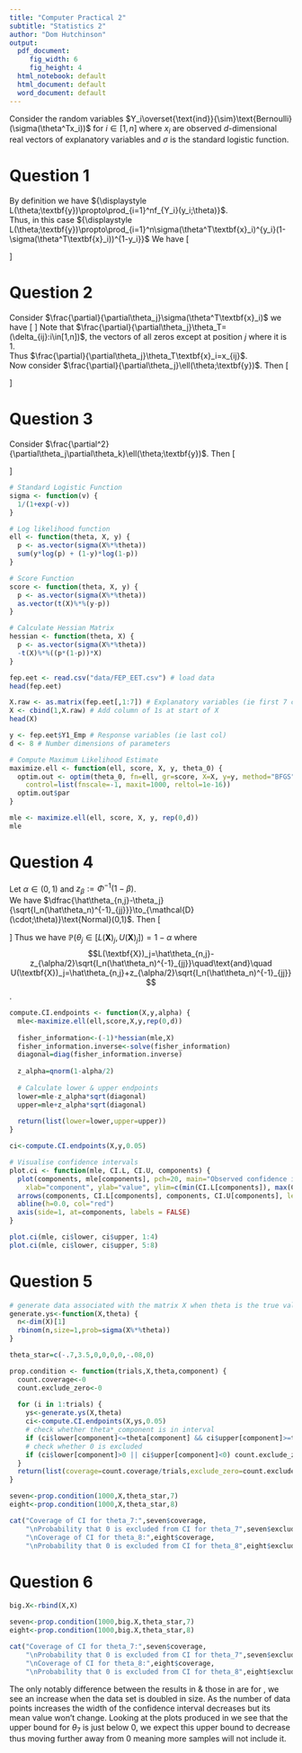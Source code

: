 ```yaml
---
title: "Computer Practical 2"
subtitle: "Statistics 2"
author: "Dom Hutchinson"
output:
  pdf_document: 
     fig_width: 6
     fig_height: 4
  html_notebook: default
  html_document: default
  word_document: default
---
```


Consider the random variables $Y_i\overset{\text{ind}}{\sim}\text{Bernoulli}(\sigma(\theta^Tx_i))$ for $i\in[1,n]$ where $x_i$ are observed $d$-dimensional real vectors of explanatory variables and $\sigma$ is the standard logistic function.

# Question 1
By definition we have ${\displaystyle L(\theta;\textbf{y})\propto\prod_{i=1}^nf_{Y_i}(y_i;\theta)}$.\
Thus, in this case ${\displaystyle L(\theta;\textbf{y})\propto\prod_{i=1}^n\sigma(\theta^T\textbf{x}_i)^{y_i}(1-\sigma(\theta^T\textbf{x}_i))^{1-y_i}}$
We have
\[\begin{array}{rrl}
\ell(\theta;\textbf{y})&:=&\ln L(\theta;\textbf{y})\\
&=&\ln\left[{\displaystyle L(\theta;\textbf{y})\propto\prod_{i=1}^n\sigma(\theta^T\textbf{x}_i)^{y_i}(1-\sigma(\theta^T\textbf{x}_i))^{1-y_i}}\right]\\
&=&{\displaystyle\sum_{i=1}^n\ln\sigma(\theta^T\textbf{x}_i)^{y_i}+\ln[1-\sigma(\theta^T\textbf{x}_i)]^{1-y_i}}\\
&=&{\displaystyle\sum_{i=1}^ny_i\ln\sigma(\theta^T\textbf{x}_i)+(1-y_i)\ln[1-\sigma(\theta^T\textbf{x}_i)]}
\end{array}\]

# Question 2
Consider $\frac{\partial}{\partial\theta_j}\sigma(\theta^T\textbf{x}_i)$ we have
\[\begin{array}{rcl}
\frac{\partial}{\partial\theta_j}&=&\left[\frac{\partial}{\partial\theta_j}\sigma(\theta^T\textbf{x}_i)\right].\left[\frac{\partial}{\partial\theta_j}\theta^T\textbf{x}_i\right]\text{ by chain rule}\\
&=&\sigma(\theta^T\textbf{x}_i)(1-\sigma(\theta^T\textbf{x}_i))x_{ij}\\
\end{array}\]
Note that $\frac{\partial}{\partial\theta_j}\theta_T=(\delta_{ij}:i\in[1,n])$, the vectors of all zeros except at position $j$ where it is 1.\
Thus $\frac{\partial}{\partial\theta_j}\theta_T\textbf{x}_i=x_{ij}$.\
Now consider $\frac{\partial}{\partial\theta_j}\ell(\theta;\textbf{y})$. Then
\[\begin{array}{rcl}
\frac{\partial}{\partial\theta_j}\ell(\theta;\textbf{y})&=&{\displaystyle\sum_{i=1}^ny_i\frac{\partial}{\partial\theta_j}\ln\sigma(\theta^T\textbf{x}_i)+(1-y_i)\frac{\partial}{\partial\theta_j}\ln[1-\sigma(\theta^T\textbf{x}_i)]}\\
&=&{\displaystyle\sum_{i=1}^ny_i\frac{x_{ij}\sigma(\theta^T\textbf{x}_i)[1-\sigma(\theta^T\textbf{x}_i)]}{\sigma(\theta^T\textbf{x}_i)}+(1-y_i)\frac{-x_{ij}\sigma(\theta^T\textbf{x}_i)[1-\sigma(\theta^T\textbf{x}_i)]}{1-\sigma(\theta^T\textbf{x}_i)}{}}\\
&=&{\displaystyle\sum_{i=1}^n}y_ix_{ij}[1-\sigma(\theta^T\textbf{x}_i)]-(1-y_i)x_{ij}\sigma(\theta^T\textbf{x}_i)\\
&=&{\displaystyle\sum_{i=1}^n}y_ix_{ij}-y_ix_{ij}\sigma(\theta^T\textbf{x}_i)-x_{ij}\sigma(\theta^T\textbf{x}_i)+y_ix_{ij}\sigma(\theta^T\textbf{x}_i)\\
&=&{\displaystyle\sum_{i=1}^n}[y_i-\sigma(\theta^T\textbf{x}_i)]x_{ij}
\end{array}\]

# Question 3
Consider $\frac{\partial^2}{\partial\theta_j\partial\theta_k}\ell(\theta;\textbf{y})$. Then
\[\begin{array}{rcl}
{\displaystyle\frac{\partial^2}{\partial\theta_j\partial\theta_k}\ell(\theta;\textbf{y})}&=&{\displaystyle\frac{\partial}{\partial\theta_k}\left[\frac{\partial}{\partial\theta_j}\ell(\theta;\textbf{y})\right]}\\
&=&{\displaystyle\frac{\partial}{\partial\theta_k}\left[\sum_{i=1}^n[y_i-\sigma(\theta^Tx_i)]x_{ij}\right]}\\
&=&{\displaystyle\sum_{i=1}^n0-x_{ij}\frac{\partial}{\partial\theta_k}\sigma(\theta^Tx_i)}\\
&=&{\displaystyle-\sum_{i=1}^nx_{ij}\sigma(\theta^Tx_i)[1-\sigma(\theta^Tx_i)]x_{ik}\text{ by result in Question 2}}\\
&=&{\displaystyle-\sum_{i=1}^n\sigma(\theta^Tx_i)[1-\sigma(\theta^Tx_i)]x_{ij}x_{ik}}
\end{array}\]

```r
# Standard Logistic Function
sigma <- function(v) {
  1/(1+exp(-v))
}

# Log likelihood function
ell <- function(theta, X, y) {
  p <- as.vector(sigma(X%*%theta))
  sum(y*log(p) + (1-y)*log(1-p))
}

# Score Function
score <- function(theta, X, y) {
  p <- as.vector(sigma(X%*%theta))
  as.vector(t(X)%*%(y-p))
}

# Calculate Hessian Matrix
hessian <- function(theta, X) {
  p <- as.vector(sigma(X%*%theta))
  -t(X)%*%((p*(1-p))*X)
}
```

```r
fep.eet <- read.csv("data/FEP_EET.csv") # load data
head(fep.eet)

X.raw <- as.matrix(fep.eet[,1:7]) # Explanatory variables (ie first 7 cols)
X <- cbind(1,X.raw) # Add column of 1s at start of X
head(X)

y <- fep.eet$Y1_Emp # Response variables (ie last col)
d <- 8 # Number dimensions of parameters

# Compute Maximum Likelihood Estimate
maximize.ell <- function(ell, score, X, y, theta_0) {
  optim.out <- optim(theta_0, fn=ell, gr=score, X=X, y=y, method="BFGS",
    control=list(fnscale=-1, maxit=1000, reltol=1e-16))
  optim.out$par
}

mle <- maximize.ell(ell, score, X, y, rep(0,d))
mle
```

# Question 4
Let $\alpha\in(0,1)$ and $z_{\beta}:=\Phi^{-1}(1-\beta)$.\
We have $\dfrac{\hat\theta_{n,j}-\theta_j}{\sqrt{I_n(\hat\theta_n)^{-1}_{jj}}}\to_{\mathcal{D}(\cdot;\theta)}\text{Normal}(0,1)$. Then
\[\begin{array}{rrcl}
&\mathbb{P}\left(-z_{\alpha/2}\leq\dfrac{\hat\theta_{n,j}-\theta_j}{\sqrt{I_n(\hat\theta_n)^{-1}_{jj}}}\leq z_{\alpha/2}\right)&=&1-\alpha\\
\implies&\mathbb{P}\left(-\hat\theta_{n,j}-z_{\alpha/2}\sqrt{I_n(\hat\theta_n)^{-1}_{jj}}\leq-\theta_j\leq-\hat\theta_{n,j}+z_{\alpha/2}\sqrt{I_n(\hat\theta_n)^{-1}_{jj}}\right)&=&1-\alpha\\
\implies&\mathbb{P}\left(\hat\theta_{n,j}-z_{\alpha/2}\sqrt{I_n(\hat\theta_n)^{-1}_{jj}}\leq\theta_j\leq\hat\theta_{n,j}+z_{\alpha/2}\sqrt{I_n(\hat\theta_n)^{-1}_{jj}}\right)&=&1-\alpha
\end{array}\]
Thus we have $\mathbb{P}\left(\theta_j\in[L(\textbf{X}\right)_j,U(\textbf{X})_j])=1-\alpha$ where $$L(\textbf{X})_j=\hat\theta_{n,j}-z_{\alpha/2}\sqrt{I_n(\hat\theta_n)^{-1}_{jj}}\quad\text{and}\quad U(\textbf{X})_j=\hat\theta_{n,j}+z_{\alpha/2}\sqrt{I_n(\hat\theta_n)^{-1}_{jj}}$$.
```r
compute.CI.endpoints <- function(X,y,alpha) {
  mle<-maximize.ell(ell,score,X,y,rep(0,d))
  
  fisher_information<-(-1)*hessian(mle,X)
  fisher_information.inverse<-solve(fisher_information)
  diagonal=diag(fisher_information.inverse)
  
  z_alpha=qnorm(1-alpha/2)
  
  # Calculate lower & upper endpoints
  lower=mle-z_alpha*sqrt(diagonal)
  upper=mle+z_alpha*sqrt(diagonal)
  
  return(list(lower=lower,upper=upper))
}

ci<-compute.CI.endpoints(X,y,0.05)

# Visualise confidence intervals
plot.ci <- function(mle, CI.L, CI.U, components) {
  plot(components, mle[components], pch=20, main="Observed confidence intervals",
    xlab="component", ylab="value", ylim=c(min(CI.L[components]), max(CI.U[components])))
  arrows(components, CI.L[components], components, CI.U[components], length=0.05, angle=90, code=3)
  abline(h=0.0, col="red")
  axis(side=1, at=components, labels = FALSE)
}

plot.ci(mle, ci$lower, ci$upper, 1:4)
plot.ci(mle, ci$lower, ci$upper, 5:8)
```

# Question 5
```r
# generate data associated with the matrix X when theta is the true value of the parameter
generate.ys<-function(X,theta) {
  n<-dim(X)[1]
  rbinom(n,size=1,prob=sigma(X%*%theta))
}

theta_star=c(-.7,3.5,0,0,0,0,-.08,0)

prop.condition <- function(trials,X,theta,component) {
  count.coverage<-0
  count.exclude_zero<-0
  
  for (i in 1:trials) {
    ys<-generate.ys(X,theta)
    ci<-compute.CI.endpoints(X,ys,0.05)
    # check whether theta*_component is in interval
    if (ci$lower[component]<=theta[component] && ci$upper[component]>=theta[component]) count.coverage=count.coverage+1
    # check whether 0 is excluded
    if (ci$lower[component]>0 || ci$upper[component]<0) count.exclude_zero=count.exclude_zero+1
  }
  return(list(coverage=count.coverage/trials,exclude_zero=count.exclude_zero/trials))
}

seven<-prop.condition(1000,X,theta_star,7)
eight<-prop.condition(1000,X,theta_star,8)

cat("Coverage of CI for theta_7:",seven$coverage,
    "\nProbability that 0 is excluded from CI for theta_7",seven$exclude_zero,
    "\nCoverage of CI for theta_8:",eight$coverage,
    "\nProbability that 0 is excluded from CI for theta_8",eight$exclude_zero)
```

# Question 6
```r
big.X<-rbind(X,X)

seven<-prop.condition(1000,big.X,theta_star,7)
eight<-prop.condition(1000,big.X,theta_star,8)

cat("Coverage of CI for theta_7:",seven$coverage,
    "\nProbability that 0 is excluded from CI for theta_7",seven$exclude_zero,
    "\nCoverage of CI for theta_8:",eight$coverage,
    "\nProbability that 0 is excluded from CI for theta_8",eight$exclude_zero)
```
The only notably difference between the results in \textbf{Question 5} \& those in \textbf{Question 6} are for \textit{"The Probability that the asymptotically exact $1-\alpha$ confidence interval for $\theta_7$ exclude 0}, we see an increase when the data set is doubled in size. As the number of data points increases the width of the confidence interval decreases but its mean value won't change. Looking at the plots produced in \textbf{Question 4} we see that the upper bound for $\theta_7$ is just below $0$, we expect this upper bound to decrease thus moving further away from $0$ meaning more samples will not include it.